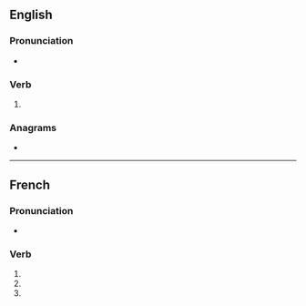 ==English==

===Pronunciation===
* {{IPA|/pɛndz/|lang=en}}

===Verb===
{{head|en|verb form}}

# {{en-third-person singular of|pend}}

===Anagrams===
* {{anagrams|en|spend}}

----

==French==

===Pronunciation===
* {{fr-IPA}}

===Verb===
{{head|fr|verb form}}

# {{inflection of|pendre||1|s|pres|indc|lang=fr}}
# {{form of|[[second-person|First-person]] [[singular]] [[present indicative]]|pendre|lang=fr}}
# {{inflection of|pendre||2|s|impr|lang=fr}}